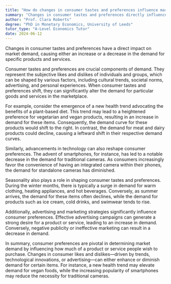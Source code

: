 ```yaml
---
title: "How do changes in consumer tastes and preferences influence market demand?"
summary: "Changes in consumer tastes and preferences directly influence market demand by either increasing or decreasing the demand for certain products or services."
author: "Prof. Clara Roberts"
degree: "PhD in Monetary Economics, University of Leeds"
tutor_type: "A-Level Economics Tutor"
date: 2024-06-12
---
```


Changes in consumer tastes and preferences have a direct impact on market demand, causing either an increase or a decrease in the demand for specific products and services.

Consumer tastes and preferences are crucial components of demand. They represent the subjective likes and dislikes of individuals and groups, which can be shaped by various factors, including cultural trends, societal norms, advertising, and personal experiences. When consumer tastes and preferences shift, they can significantly alter the demand for particular goods and services in the marketplace.

For example, consider the emergence of a new health trend advocating the benefits of a plant-based diet. This trend may lead to a heightened preference for vegetarian and vegan products, resulting in an increase in demand for these items. Consequently, the demand curve for these products would shift to the right. In contrast, the demand for meat and dairy products could decline, causing a leftward shift in their respective demand curves.

Similarly, advancements in technology can also reshape consumer preferences. The advent of smartphones, for instance, has led to a notable decrease in the demand for traditional cameras. As consumers increasingly favor the convenience of having an integrated camera within their phones, the demand for standalone cameras has diminished.

Seasonality also plays a role in shaping consumer tastes and preferences. During the winter months, there is typically a surge in demand for warm clothing, heating appliances, and hot beverages. Conversely, as summer arrives, the demand for these items often declines, while the demand for products such as ice cream, cold drinks, and swimwear tends to rise.

Additionally, advertising and marketing strategies significantly influence consumer preferences. Effective advertising campaigns can generate a strong desire for a product or service, leading to an increase in demand. Conversely, negative publicity or ineffective marketing can result in a decrease in demand.

In summary, consumer preferences are pivotal in determining market demand by influencing how much of a product or service people wish to purchase. Changes in consumer likes and dislikes—driven by trends, technological innovations, or advertising—can either enhance or diminish demand for certain items. For instance, a new health trend may elevate demand for vegan foods, while the increasing popularity of smartphones may reduce the necessity for traditional cameras.
    